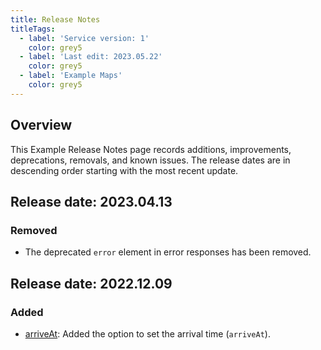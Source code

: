 ```yaml
---
title: Release Notes
titleTags:
  - label: 'Service version: 1'
    color: grey5
  - label: 'Last edit: 2023.05.22'
    color: grey5
  - label: 'Example Maps'
    color: grey5
---
```


## Overview

This Example Release Notes page records additions, improvements, deprecations, removals, and known issues. The release dates are in descending order starting with the most recent update.

## Release date: 2023.04.13

### Removed

- The deprecated `error` element in error responses has been removed.

## Release date: 2022.12.09

### Added

- [arriveAt](/long-distance-ev-routing-api/documentation/Example-maps/long-distance-ev-routing): Added the option to set the arrival time (`arriveAt`).
